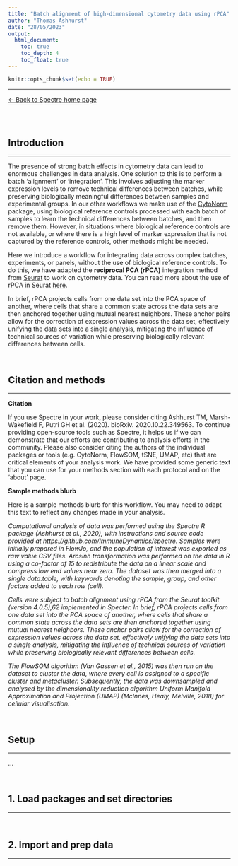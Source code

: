 ```yaml
---
title: "Batch alignment of high-dimensional cytometry data using rPCA"
author: "Thomas Ashhurst"
date: "28/05/2023"
output:
  html_document:
    toc: true
    toc_depth: 4
    toc_float: true
---
```


```r
knitr::opts_chunk$set(echo = TRUE)
```

---

[<- Back to Spectre home page](https://immunedynamics.io/spectre)

<br />
<br />



## Introduction

---

The presence of strong batch effects in cytometry data can lead to enormous challenges in data analysis. One solution to this is to perform a batch 'alignment' or 'integration'. This involves adjusting the marker expression levels to remove technical differences between batches, while preserving biologically meaningful differences between samples and experimental groups. In our other workflows we make use of the [CytoNorm]() package, using biological reference controls processed with each batch of samples to learn the technical differences between batches, and then remove them. However, in situations where biological reference controls are not available, or where there is a high level of marker expression that is not captured by the reference controls, other methods might be needed.

Here we introduce a workflow for integrating data across complex batches, experiments, or panels, without the use of biological reference controls. To do this, we have adapted the **reciprocal PCA (rPCA)** integration method from [Seurat]() to work on cytometry data. You can read more about the use of rPCA in Seurat [here](https://satijalab.org/seurat/articles/integration_rpca.html).

In brief, rPCA projects cells from one data set into the PCA space of another, where cells that share a common state across the data sets are then anchored together using mutual nearest neighbors. These anchor pairs allow for the correction of expression values across the data set, effectively unifying the data sets into a single analysis, mitigating the influence of technical sources of variation while preserving biologically relevant differences between cells.

<br />

## Citation and methods

---

**Citation**

If you use Spectre in your work, please consider citing Ashhurst TM, Marsh-Wakefield F, Putri GH et al. (2020). bioRxiv. 2020.10.22.349563. To continue providing open-source tools such as Spectre, it helps us if we can demonstrate that our efforts are contributing to analysis efforts in the community. Please also consider citing the authors of the individual packages or tools (e.g. CytoNorm, FlowSOM, tSNE, UMAP, etc) that are critical elements of your analysis work. We have provided some generic text that you can use for your methods section with each protocol and on the ‘about’ page.

**Sample methods blurb**

Here is a sample methods blurb for this workflow. You may need to adapt this text to reflect any changes made in your analysis.

*Computational analysis of data was performed using the Spectre R package (Ashhurst et al., 2020), with instructions and source code provided at https://github.com/ImmuneDynamics/spectre. Samples were initially prepared in FlowJo, and the population of interest was exported as raw value CSV files. Arcsinh transformation was performed on the data in R using a co-factor of 15 to redistribute the data on a linear scale and compress low end values near zero. The dataset was then merged into a single data.table, with keywords denoting the sample, group, and other factors added to each row (cell).*

*Cells were subject to batch alignment using rPCA from the Seurat toolkit (version 4.0.5),62 implemented in Specter. In brief, rPCA projects cells from one data set into the PCA space of another, where cells that share a common state across the data sets are then anchored together using mutual nearest neighbors. These anchor pairs allow for the correction of expression values across the data set, effectively unifying the data sets into a single analysis, mitigating the influence of technical sources of variation while preserving biologically relevant differences between cells.*

*The FlowSOM algorithm (Van Gassen et al., 2015) was then run on the dataset to cluster the data, where every cell is assigned to a specific cluster and metacluster. Subsequently, the data was downsampled and analysed by the dimensionality reduction algorithm Uniform Manifold Approximation and Projection (UMAP) (McInnes, Healy, Melville, 2018) for cellular visualisation.*

<br />


## Setup

---

...

<br />



## 1. Load packages and set directories

---

<br />



## 2. Import and prep data

---

<br />





